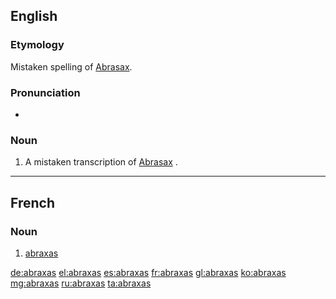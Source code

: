 {{also|Abraxas}}
==English==
{{wikipedia|Abraxas}}
===Etymology===
Mistaken spelling of [[Abrasax]].

===Pronunciation===
* {{a|US}} {{IPA|/əˈbɹæk.səs/}}

===Noun===
{{en-noun|-}}

# {{context|gnosticism|historical|lang=en}} A mistaken transcription of [[Abrasax]]<!--(which was [[mystical]] word used as a [[charm]] and [[engraved]] on gems among some Greek Gnostics)-->.

----

==French==

===Noun===
{{fr-noun|m|pl=abraxas}}

# {{context|gnosticism|historical|lang=fr}} [[#Noun|abraxas]]

[[de:abraxas]]
[[el:abraxas]]
[[es:abraxas]]
[[fr:abraxas]]
[[gl:abraxas]]
[[ko:abraxas]]
[[mg:abraxas]]
[[ru:abraxas]]
[[ta:abraxas]]